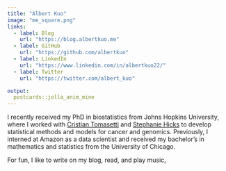 ```yaml
---
title: "Albert Kuo"
image: "me_square.png"
links:
  - label: Blog
    url: "https://blog.albertkuo.me"
  - label: GitHub
    url: "https://github.com/albertkuo"
  - label: LinkedIn
    url: "https://www.linkedin.com/in/albertkuo22/"
  - label: Twitter
    url: "https://twitter.com/albert_kuo"

output:
  postcards::jolla_anim_mine
---
```


I recently received my PhD in biostatistics from Johns Hopkins University, where I worked with [Cristian Tomasetti](https://www.cristiantomasetti.com/) and 
[Stephanie Hicks](https://www.stephaniehicks.com/) to develop statistical methods and models for cancer and genomics. Previously, I interned at Amazon as a data scientist and received my bachelor's in mathematics and statistics from the University of Chicago.

For fun, I like to write on my blog, read, and play music[.](/now)

<!-- Global site tag (gtag.js) - Google Analytics -->
<script async src="https://www.googletagmanager.com/gtag/js?id=UA-98438367-1"></script>
<script>
  window.dataLayer = window.dataLayer || [];
  function gtag(){dataLayer.push(arguments);}
  gtag('js', new Date());

  gtag('config', 'UA-98438367-1');
</script>